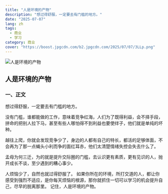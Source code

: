 ```yaml
---
title: "人是环境的产物"
description: "想过得舒服，一定要去有门槛的地方。"
date: "2025-07-07"
lang: zh
tags:
  - 商业
  - 学习
category: 商业
cover: "https://boost.jpgcdn.com/b2.jpgcdn.com/2025/07/07/3LLp.png"
---
```



<Image
  src="https://boost.jpgcdn.com/b2.jpgcdn.com/2025/07/07/3LLp.png"
  alt="人是环境的产物"
  width={999}
  height={527}
  isArticleImage={true}
/>

## 人是环境的产物

### 一、正文

想过得舒服，一定要去有门槛的地方。

没有门槛，谁都能做的工作，意味着竞争红海，人们为了既得利益，会不择手段，拼命的把别人拉下马，甚至有些人哪怕得不到利益也要使绊子，他们就是单纯的坏种。

越往上爬，你就会发现竞争少了，身边的人都有自己的特长，都活的足够体面，不会再为了那一点蝇头小利而争的面红耳赤，他们太清楚情绪失控会失去什么了。

孟母为何三迁，为的就是提升交际圈的门槛，去认识更有素质，更有见识的人，抛开成长不谈，至少遇到的糟心事少。

人烦恼少了，自然也就过得舒服了。
如果你所在的环境，所打交道的人，都让你感受到强烈不适应，是你每天烦恼的根源，那你就抓住一切可以学习的机会提升自己，尽早的脱离那里。
记住，人是环境的产物。
